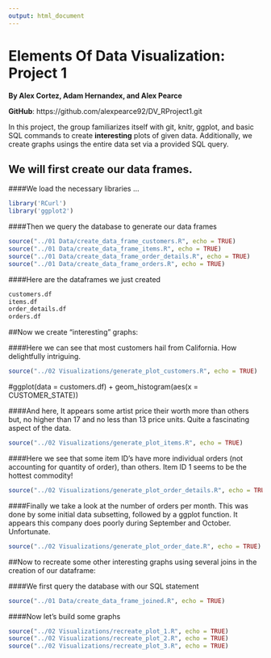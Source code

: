 ```yaml
---
output: html_document
---
```

Elements Of Data Visualization: Project 1
===
__By Alex Cortez, Adam Hernandex, and Alex Pearce__

__GitHub__: https://github.com/alexpearce92/DV_RProject1.git

In this project, the group familiarizes itself with git, knitr, ggplot, and basic SQL commands to create **interesting** plots of given data. Additionally, we create graphs usings the entire data set via a provided SQL query. 

## We will first create our data frames.

####We load the necessary libraries ...
```r
library('RCurl')
library('ggplot2')
```

####Then we query the database to generate our data frames
```r
source("../01 Data/create_data_frame_customers.R", echo = TRUE)
source("../01 Data/create_data_frame_items.R", echo = TRUE)
source("../01 Data/create_data_frame_order_details.R", echo = TRUE)
source("../01 Data/create_data_frame_orders.R", echo = TRUE)
```

####Here are the dataframes we just created
```r
customers.df
items.df
order_details.df
orders.df
```

##Now we create "interesting" graphs:

####Here we can see that most customers hail from California. How delightfully intriguing. 

```r
source("../02 Visualizations/generate_plot_customers.R", echo = TRUE)
```

#ggplot(data = customers.df) + geom_histogram(aes(x = CUSTOMER_STATE))

####And here, It appears some artist price their worth more than others but, no higher than 17 and no less than 13 price units. Quite a fascinating aspect of the data. 

```r
source("../02 Visualizations/generate_plot_items.R", echo = TRUE)
```

####Here we see that some item ID's have more individual orders (not accounting for quantity of order), than others. Item ID 1 seems to be the hottest commodity! 

```r
source("../02 Visualizations/generate_plot_order_details.R", echo = TRUE)
```

####Finally we take a look at the number of orders per month. This was done by some initial data subsetting, followed by a ggplot function. It appears this company does poorly during September and October. Unfortunate. 

```r
source("../02 Visualizations/generate_plot_order_date.R", echo = TRUE)
```


##Now to recreate some other interesting graphs using several joins in the creation of our dataframe:

####We first query the database with our SQL statement
```r
source("../01 Data/create_data_frame_joined.R", echo = TRUE)
```

####Now let's build some graphs
```r
source("../02 Visualizations/recreate_plot_1.R", echo = TRUE)
source("../02 Visualizations/recreate_plot_2.R", echo = TRUE)
source("../02 Visualizations/recreate_plot_3.R", echo = TRUE)
```
